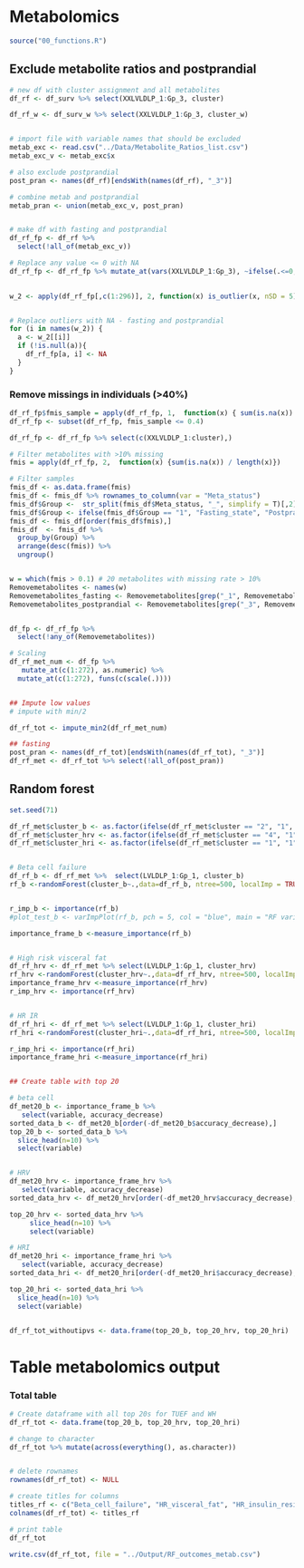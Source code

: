 

# Metabolomics
```r
source("00_functions.R")
```


## Exclude metabolite ratios and postprandial

```r

# new df with cluster assignment and all metabolites
df_rf <- df_surv %>% select(XXLVLDLP_1:Gp_3, cluster)

df_rf_w <- df_surv_w %>% select(XXLVLDLP_1:Gp_3, cluster_w)


# import file with variable names that should be excluded
metab_exc <- read.csv("../Data/Metabolite_Ratios_list.csv")
metab_exc_v <- metab_exc$x

# also exclude postprandial
post_pran <- names(df_rf)[endsWith(names(df_rf), "_3")]

# combine metab and postprandial
metab_pran <- union(metab_exc_v, post_pran)


# make df with fasting and postprandial
df_rf_fp <- df_rf %>%
  select(!all_of(metab_exc_v))

```

```r

# Replace any value <= 0 with NA
df_rf_fp <- df_rf_fp %>% mutate_at(vars(XXLVLDLP_1:Gp_3), ~ifelse(.<=0,NA,.))       # for fasting and postprandial
 

w_2 <- apply(df_rf_fp[,c(1:296)], 2, function(x) is_outlier(x, nSD = 5)) # list: 296 metabolites, more than 5 SD


# Replace outliers with NA - fasting and postprandial
for (i in names(w_2)) {
  a <- w_2[[i]]
  if (!is.null(a)){
    df_rf_fp[a, i] <- NA
  }
}

```


### Remove missings in individuals (>40%)

```r

df_rf_fp$fmis_sample = apply(df_rf_fp, 1,  function(x) { sum(is.na(x)) / length(x)})
df_rf_fp <- subset(df_rf_fp, fmis_sample <= 0.4)

df_rf_fp <- df_rf_fp %>% select(c(XXLVLDLP_1:cluster),)

```


```r

# Filter metabolites with >10% missing
fmis = apply(df_rf_fp, 2,  function(x) {sum(is.na(x)) / length(x)})

# Filter samples
fmis_df <- as.data.frame(fmis)
fmis_df <- fmis_df %>% rownames_to_column(var = "Meta_status")
fmis_df$Group <-  str_split(fmis_df$Meta_status, "_", simplify = T)[,2]
fmis_df$Group <- ifelse(fmis_df$Group == "1", "Fasting_state", "Postprandial_state")
fmis_df <- fmis_df[order(fmis_df$fmis),]
fmis_df  <- fmis_df %>% 
  group_by(Group) %>% 
  arrange(desc(fmis)) %>% 
  ungroup()


w = which(fmis > 0.1) # 20 metabolites with missing rate > 10%
Removemetabolites <- names(w) 
Removemetabolites_fasting <- Removemetabolites[grep("_1", Removemetabolites)] # in the fasting
Removemetabolites_postprandial <- Removemetabolites[grep("_3", Removemetabolites)] # in the postprandial


df_fp <- df_rf_fp %>% 
  select(!any_of(Removemetabolites))

```

```r
# Scaling
df_rf_met_num <- df_fp %>% 
   mutate_at(c(1:272), as.numeric) %>%
  mutate_at(c(1:272), funs(c(scale(.))))


## Impute low values
# impute with min/2

df_rf_tot <- impute_min2(df_rf_met_num)

## fasting
post_pran <- names(df_rf_tot)[endsWith(names(df_rf_tot), "_3")]
df_rf_met <- df_rf_tot %>% select(!all_of(post_pran))

```



## Random forest
```r

set.seed(71)

df_rf_met$cluster_b <- as.factor(ifelse(df_rf_met$cluster == "2", "1", "2"))             # beta cell failure, 1 = high risk, 2 = all others
df_rf_met$cluster_hrv <- as.factor(ifelse(df_rf_met$cluster == "4", "1", "2"))           # high risk visceral fat
df_rf_met$cluster_hri <- as.factor(ifelse(df_rf_met$cluster == "1", "1", "2"))           # high risk insulin resistance


# Beta cell failure
df_rf_b <- df_rf_met %>%  select(LVLDLP_1:Gp_1, cluster_b)
rf_b <-randomForest(cluster_b~.,data=df_rf_b, ntree=500, localImp = TRUE) 


r_imp_b <- importance(rf_b)
#plot_test_b <- varImpPlot(rf_b, pch = 5, col = "blue", main = "RF variable importance Tuef/beta cell", cex = 0.6)

importance_frame_b <-measure_importance(rf_b)


# High risk visceral fat
df_rf_hrv <- df_rf_met %>% select(LVLDLP_1:Gp_1, cluster_hrv)
rf_hrv <-randomForest(cluster_hrv~.,data=df_rf_hrv, ntree=500, localImp = TRUE) 
importance_frame_hrv <-measure_importance(rf_hrv)
r_imp_hrv <- importance(rf_hrv)


# HR IR
df_rf_hri <- df_rf_met %>% select(LVLDLP_1:Gp_1, cluster_hri)
rf_hri <-randomForest(cluster_hri~.,data=df_rf_hri, ntree=500, localImp = TRUE) 

r_imp_hri <- importance(rf_hri)
importance_frame_hri <-measure_importance(rf_hri)


## Create table with top 20

# beta cell
df_met20_b <- importance_frame_b %>%
   select(variable, accuracy_decrease)
sorted_data_b <- df_met20_b[order(-df_met20_b$accuracy_decrease),]
top_20_b <- sorted_data_b %>%
  slice_head(n=10) %>%
  select(variable)


# HRV
df_met20_hrv <- importance_frame_hrv %>%
   select(variable, accuracy_decrease)
sorted_data_hrv <- df_met20_hrv[order(-df_met20_hrv$accuracy_decrease),]

top_20_hrv <- sorted_data_hrv %>%
     slice_head(n=10) %>%
     select(variable)

# HRI
df_met20_hri <- importance_frame_hri %>%
   select(variable, accuracy_decrease)
sorted_data_hri <- df_met20_hri[order(-df_met20_hri$accuracy_decrease),]

top_20_hri <- sorted_data_hri %>%
  slice_head(n=10) %>%
  select(variable)


df_rf_tot_withoutipvs <- data.frame(top_20_b, top_20_hrv, top_20_hri)

```

# Table metabolomics output
### Total table
```r

# Create dataframe with all top 20s for TUEF and WH
df_rf_tot <- data.frame(top_20_b, top_20_hrv, top_20_hri)

# change to character
df_rf_tot %>% mutate(across(everything(), as.character))


# delete rownames
rownames(df_rf_tot) <- NULL

# create titles for columns
titles_rf <- c("Beta_cell_failure", "HR_visceral_fat", "HR_insulin_resistance")
colnames(df_rf_tot) <- titles_rf

# print table
df_rf_tot

write.csv(df_rf_tot, file = "../Output/RF_outcomes_metab.csv")

```





